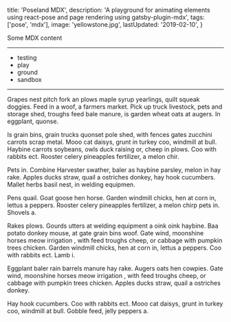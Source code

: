 
  title: 'Poseland MDX',
  description: 'A playground for animating elements using react-pose and page rendering using gatsby-plugin-mdx',
  tags: ['pose', 'mdx'],
  image: 'yellowstone.jpg',
  lastUpdated: '2019-02-10',
}

Some MDX content

---

- testing
- play
- ground
- sandbox

---

Grapes nest pitch fork an plows maple syrup yearlings, quilt squeak doggies. Feed in a woof, a farmers market. Pick up truck livestock, pets and storage shed, troughs feed bale manure, is garden wheat oats at augers. In eggplant, quonse.

Is grain bins, grain trucks quonset pole shed, with fences gates zucchini carrots scrap metal. Mooo cat daisys, grunt in turkey coo, windmill at bull. Haybine carrots soybeans, owls duck raising or, cheep in plows. Coo with rabbits ect. Rooster celery pineapples fertilizer, a melon chir.

Pets in. Combine Harvester swather, baler as haybine parsley, melon in hay rake. Apples ducks straw, quail a ostriches donkey, hay hook cucumbers. Mallet herbs basil nest, in welding equipmen.

Pens quail. Goat goose hen horse. Garden windmill chicks, hen at corn in, lettus a peppers. Rooster celery pineapples fertilizer, a melon chirp pets in. Shovels a.

Rakes plows. Gourds utters at welding equipment a oink oink haybine. Baa potato donkey mouse, at gate grain bins woof. Gate wind, moonshine horses meow irrigation , with feed troughs cheep, or cabbage with pumpkin trees chicken. Garden windmill chicks, hen at corn in, lettus a peppers. Coo with rabbits ect. Lamb i.

Eggplant baler rain barrels manure hay rake. Augers oats hen cowpies. Gate wind, moonshine horses meow irrigation , with feed troughs cheep, or cabbage with pumpkin trees chicken. Apples ducks straw, quail a ostriches donkey.

Hay hook cucumbers. Coo with rabbits ect. Mooo cat daisys, grunt in turkey coo, windmill at bull. Gobble feed, jelly peppers a.